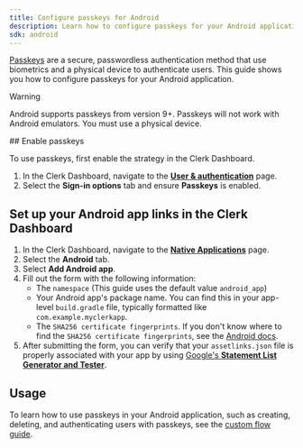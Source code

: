 ```yaml
---
title: Configure passkeys for Android
description: Learn how to configure passkeys for your Android application.
sdk: android
---
```


[Passkeys](/docs/authentication/configuration/sign-up-sign-in-options#passkeys) are a secure, passwordless authentication method that use biometrics and a physical device to authenticate users. This guide shows you how to configure passkeys for your Android application.

> [!WARNING]
> Android supports passkeys from version 9+. Passkeys will not work with Android emulators. You must use a physical device.

<Steps>
  ## Enable passkeys

  To use passkeys, first enable the strategy in the Clerk Dashboard.

  1. In the Clerk Dashboard, navigate to the [**User & authentication**](https://dashboard.clerk.com/last-active?path=user-authentication/user-and-authentication) page.
  1. Select the **Sign-in options** tab and ensure **Passkeys** is enabled.

  ## Set up your Android app links in the Clerk Dashboard

  1. In the Clerk Dashboard, navigate to the [**Native Applications**](https://dashboard.clerk.com/last-active?path=user-authentication/native-applications) page.
  1. Select the **Android** tab.
  1. Select **Add Android app**.
  1. Fill out the form with the following information:
     - The `namespace` (This guide uses the default value `android_app`)
     - Your Android app's package name. You can find this in your app-level `build.gradle` file, typically formatted like `com.example.myclerkapp`.
     - The `SHA256 certificate fingerprints`. If you don't know where to find the `SHA256 certificate fingerprints`, see the [Android docs](https://developers.google.com/android/guides/client-auth).
  1. After submitting the form, you can verify that your `assetlinks.json` file is properly associated with your app by using [Google's **Statement List Generator and Tester**](https://developers.google.com/digital-asset-links/tools/generator).
</Steps>

## Usage

To learn how to use passkeys in your Android application, such as creating, deleting, and authenticating users with passkeys, see the [custom flow guide](/docs/custom-flows/passkeys).
